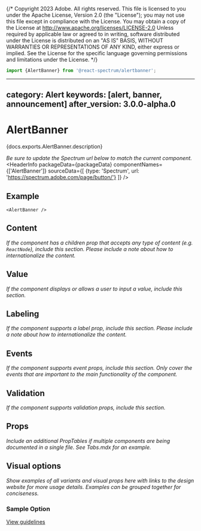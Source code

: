 {/* Copyright 2023 Adobe. All rights reserved.
This file is licensed to you under the Apache License, Version 2.0 (the "License");
you may not use this file except in compliance with the License. You may obtain a copy
of the License at http://www.apache.org/licenses/LICENSE-2.0
Unless required by applicable law or agreed to in writing, software distributed under
the License is distributed on an "AS IS" BASIS, WITHOUT WARRANTIES OR REPRESENTATIONS
OF ANY KIND, either express or implied. See the License for the specific language
governing permissions and limitations under the License. */}



```jsx import
import {AlertBanner} from '@react-spectrum/alertbanner';
```

---
category: Alert
keywords: [alert, banner, announcement]
after_version: 3.0.0-alpha.0
---

# AlertBanner

<PageDescription>{docs.exports.AlertBanner.description}</PageDescription>

*Be sure to update the Spectrum url below to match the current component.*
<HeaderInfo
  packageData={packageData}
  componentNames={['AlertBanner']}
  sourceData={[
    {type: 'Spectrum', url: 'https://spectrum.adobe.com/page/button/'}
  ]} />

## Example

```tsx example
<AlertBanner />
```

## Content

*If the component has a children prop that accepts any type of content (e.g. `ReactNode`), include this section. Please include a note about how to internationalize the content.*

## Value

*If the component displays or allows a user to input a value, include this section.*

## Labeling

*If the component supports a label prop, include this section. Please include a note about how to internationalize the content.*

## Events

*If the component supports event props, include this section. Only cover the events that are important to the main functionality of the component.*

## Validation

*If the component supports validation props, include this section.*

## Props

*Include an additional PropTables if multiple components are being documented in a single file. See Tabs.mdx for an example.*
<PropTable component={docs.exports.AlertBanner} links={docs.links} />

## Visual options

*Show examples of all variants and visual props here with links to the design website for more usage details. Examples can be grouped together for conciseness.*

### Sample Option
[View guidelines](https://spectrum.adobe.com/page/text-field/#Width)
